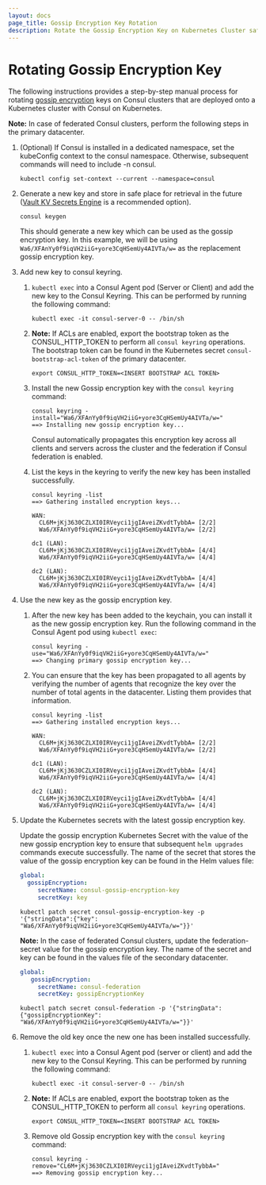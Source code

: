 ```yaml
---
layout: docs
page_title: Gossip Encryption Key Rotation
description: Rotate the Gossip Encryption Key on Kubernetes Cluster safely
---
```


# Rotating Gossip Encryption Key

The following instructions provides a step-by-step manual process for rotating [gossip encryption](/docs/security/encryption#gossip-encryption) keys on Consul clusters that are deployed onto a Kubernetes cluster with Consul on Kubernetes.

  **Note:** In case of federated Consul clusters, perform the following steps in the primary datacenter.

1. (Optional) If Consul is installed in a dedicated namespace, set the kubeConfig context to the consul namespace. Otherwise, subsequent commands will need to include -n consul.

    ```shell-session
    kubectl config set-context --current --namespace=consul
    ```
1. Generate a new key and store in safe place for retrieval in the future ([Vault KV Secrets Engine](https://www.vaultproject.io/docs/secrets/kv/kv-v2#usage) is a recommended option). 

    ```shell-session
    consul keygen
    ```
  
    This should generate a new key which can be used as the gossip encryption key. In this example, we will be using
    `Wa6/XFAnYy0f9iqVH2iiG+yore3CqHSemUy4AIVTa/w=` as the replacement gossip encryption key.

1. Add new key to consul keyring.

    1. `kubectl exec` into a Consul Agent pod (Server or Client) and add the new key to the Consul Keyring. This can be performed by running the following command:

        ```shell-session
        kubectl exec -it consul-server-0 -- /bin/sh
        ```

    1. **Note:** If ACLs are enabled, export the bootstrap token as the CONSUL_HTTP_TOKEN to perform all `consul keyring` operations. The bootstrap token can be found in the Kubernetes secret `consul-bootstrap-acl-token` of the primary datacenter.

        ```shell-session
        export CONSUL_HTTP_TOKEN=<INSERT BOOTSTRAP ACL TOKEN>
        ```
    
    1. Install the new Gossip encryption key with the `consul keyring` command:

        ```shell-session
        consul keyring -install="Wa6/XFAnYy0f9iqVH2iiG+yore3CqHSemUy4AIVTa/w="
        ==> Installing new gossip encryption key...
        ```
        Consul automatically propagates this encryption key across all clients and servers across the cluster and the federation if Consul federation is enabled.

    1. List the keys in the keyring to verify the new key has been installed successfully.

        ```shell-session
        consul keyring -list
        ==> Gathering installed encryption keys...

        WAN:
          CL6M+jKj3630CZLXI0IRVeyci1jgIAveiZKvdtTybbA= [2/2]
          Wa6/XFAnYy0f9iqVH2iiG+yore3CqHSemUy4AIVTa/w= [2/2]

        dc1 (LAN):
          CL6M+jKj3630CZLXI0IRVeyci1jgIAveiZKvdtTybbA= [4/4]
          Wa6/XFAnYy0f9iqVH2iiG+yore3CqHSemUy4AIVTa/w= [4/4]

        dc2 (LAN):
          CL6M+jKj3630CZLXI0IRVeyci1jgIAveiZKvdtTybbA= [4/4]
          Wa6/XFAnYy0f9iqVH2iiG+yore3CqHSemUy4AIVTa/w= [4/4]
        ```

1. Use the new key as the gossip encryption key.

    1. After the new key has been added to the keychain, you can install it as the new gossip encryption key. Run the following command in the Consul Agent pod using `kubectl exec`:

        ```shell-session
        consul keyring -use="Wa6/XFAnYy0f9iqVH2iiG+yore3CqHSemUy4AIVTa/w="
        ==> Changing primary gossip encryption key...
        ```

    1. You can ensure that the key has been propagated to all agents by verifying the number of agents that recognize the key over the number of total agents in the datacenter. Listing them provides that information.

        ```shell-session
        consul keyring -list
        ==> Gathering installed encryption keys...

        WAN:
          CL6M+jKj3630CZLXI0IRVeyci1jgIAveiZKvdtTybbA= [2/2]
          Wa6/XFAnYy0f9iqVH2iiG+yore3CqHSemUy4AIVTa/w= [2/2]

        dc1 (LAN):
          CL6M+jKj3630CZLXI0IRVeyci1jgIAveiZKvdtTybbA= [4/4]
          Wa6/XFAnYy0f9iqVH2iiG+yore3CqHSemUy4AIVTa/w= [4/4]

        dc2 (LAN):
          CL6M+jKj3630CZLXI0IRVeyci1jgIAveiZKvdtTybbA= [4/4]
          Wa6/XFAnYy0f9iqVH2iiG+yore3CqHSemUy4AIVTa/w= [4/4]
        ```

1. Update the Kubernetes secrets with the latest gossip encryption key.

    Update the gossip encryption Kubernetes Secret with the value of the new gossip encryption key to ensure that subsequent `helm upgrades` commands execute successfully.
    The name of the secret that stores the value of the gossip encryption key can be found in the Helm values file:
    ```yaml
    global:
      gossipEncryption:
         secretName: consul-gossip-encryption-key
         secretKey: key
    ```

    ```shell-session
    kubectl patch secret consul-gossip-encryption-key -p '{"stringData":{"key": "Wa6/XFAnYy0f9iqVH2iiG+yore3CqHSemUy4AIVTa/w="}}'
    ```

    **Note:** In the case of federated Consul clusters, update the federation-secret value for the gossip encryption key. The name of the secret and key can be found in the values file of the secondary datacenter.

    ```yaml
    global:
       gossipEncryption:
         secretName: consul-federation
         secretKey: gossipEncryptionKey
    ```

    ```shell-session
    kubectl patch secret consul-federation -p '{"stringData":{"gossipEncryptionKey": "Wa6/XFAnYy0f9iqVH2iiG+yore3CqHSemUy4AIVTa/w="}}'
    ```

1. Remove the old key once the new one has been installed successfully.

    1. `kubectl exec` into a Consul Agent pod (server or client) and add the new key to the Consul Keyring. This can be performed by running the following command:
        ```shel-session
        kubectl exec -it consul-server-0 -- /bin/sh
        ```
    1. **Note:** If ACLs are enabled, export the bootstrap token as the CONSUL_HTTP_TOKEN to perform all `consul keyring` operations.

        ```shell-session
        export CONSUL_HTTP_TOKEN=<INSERT BOOTSTRAP ACL TOKEN>
        ```
    1. Remove old Gossip encryption key with the `consul keyring` command:
        ```shell-session
        consul keyring -remove="CL6M+jKj3630CZLXI0IRVeyci1jgIAveiZKvdtTybbA="
        ==> Removing gossip encryption key...
        ```
